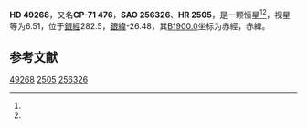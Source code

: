 {{Starbox begin
| name = HD 49268
}}
{{Starbox observe
| epoch = [[J2000.0|J2000.0]]
| constell = {{星座名待查}}<ref name=SIMBAD>{{cite web
 | url=http://simbad.u-strasbg.fr/simbad/sim-id?Ident=HR+2505
 | title =Pulsating variable Star
 | publisher=Centre de Données astronomiques de Strasbourg
 | work=SIMBAD
 | accessdate=2012-07-13}}</ref><ref name=DATA>{{cite web
 | url=http://vizier.u-strasbg.fr/viz-bin/VizieR-5?-out.add=.&-source=5050&-corr=PK=HR&-out.max=9999&HR=2505
 | title=VizieR Detailed Page
 | accessdate=2012-07-13
 | archive-date=2016-03-05
 | archive-url=https://web.archive.org/web/20160305033156/http://vizier.u-strasbg.fr/viz-bin/VizieR-5?-out.add=.&-source=5050&-corr=PK=HR&-out.max=9999&HR=2505
 | dead-url=no
 }}</ref>
| 星官 = 
| ra = {{RA|6|40|57.8}}<ref name=SIMBAD /><ref name=DATA />
| dec = {{DEC|-71|46|32}}<ref name=SIMBAD /><ref name=DATA />
| appmag_v = 6.51<ref name=SIMBAD /><ref name=DATA />
}}
{{Starbox character
| class = K1IIICNII<ref name=SIMBAD /><ref name=DATA />
| b-v = 1.11<ref name=SIMBAD /><ref name=DATA />
| u-b = 1.07<ref name=SIMBAD /><ref name=DATA />
| r-i = <ref name=SIMBAD /><ref name=DATA />
| variable = 
}}
{{Starbox astrometry
| radial_v = 1.07
| prop_mo_ra = 21
| parallax = 
| p_error = 
}}
{{Starbox catalog
| names =CP-71 476，[[SAO星表|SAO]] 256326，[[HD星表|HD]] 49268，[[HR星表|HR]] 2505}}
{{Starbox reference |Simbad=HR+2505}}
{{Starbox end}}

'''HD 49268'''，又名'''CP-71 476'''，'''SAO 256326'''、'''HR 2505'''，是一颗恒星<ref name=SIMBAD /><ref name=DATA />，视星等为6.51，位于[[銀道座標系|銀經]]282.5，[[銀道座標系|銀緯]]-26.48，其[[B1900.0|B1900.0]]坐标为赤經{{RA|6|42|27.8}}，赤緯{{DEC|-71|-26.48|24}}。

== 参考文献 ==
{{reflist}}

{{star-stub}}

[[Category:HD和HDE天體|49268]]
[[Category:HR天體|2505]]
[[Category:SAO天體|256326]]